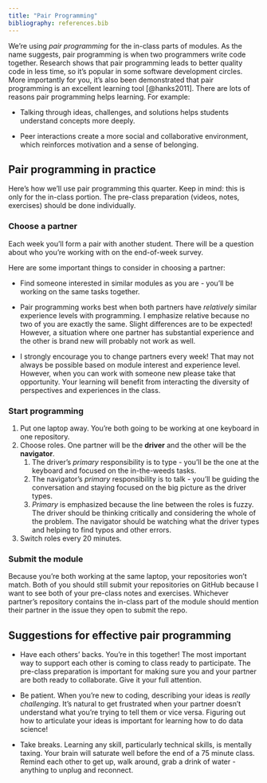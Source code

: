 ```yaml
---
title: "Pair Programming"
bibliography: references.bib
---
```


We're using *pair programming* for the in-class parts of modules. As the name suggests, pair programming is when two programmers write code together. Research shows that pair programming leads to better quality code in less time, so it's popular in some software development circles. More importantly for you, it's also been demonstrated that pair programming is an excellent learning tool [@hanks2011]. There are lots of reasons pair programming helps learning. For example:

-   Talking through ideas, challenges, and solutions helps students understand concepts more deeply.

-   Peer interactions create a more social and collaborative environment, which reinforces motivation and a sense of belonging.

## Pair programming in practice

Here's how we'll use pair programming this quarter. Keep in mind: this is only for the in-class portion. The pre-class preparation (videos, notes, exercises) should be done individually.

### Choose a partner

Each week you'll form a pair with another student. There will be a question about who you're working with on the end-of-week survey.

Here are some important things to consider in choosing a partner:

-   Find someone interested in similar modules as you are - you'll be working on the same tasks together.

-   Pair programming works best when both partners have *relatively* similar experience levels with programming. I emphasize relative because no two of you are exactly the same. Slight differences are to be expected! However, a situation where one partner has substantial experience and the other is brand new will probably not work as well.

-   I strongly encourage you to change partners every week! That may not always be possible based on module interest and experience level. However, when you can work with someone new please take that opportunity. Your learning will benefit from interacting the diversity of perspectives and experiences in the class.

### Start programming

1.  Put one laptop away. You're both going to be working at one keyboard in one repository.
2.  Choose roles. One partner will be the **driver** and the other will be the **navigator**.
    1.  The driver's *primary* responsibility is to type - you'll be the one at the keyboard and focused on the in-the-weeds tasks.
    2.  The navigator's *primary* responsibility is to talk - you'll be guiding the conversation and staying focused on the big picture as the driver types.
    3.  *Primary* is emphasized because the line between the roles is fuzzy. The driver should be thinking critically and considering the whole of the problem. The navigator should be watching what the driver types and helping to find typos and other errors.
3.  Switch roles every 20 minutes.

### Submit the module

Because you're both working at the same laptop, your repositories won't match. Both of you should still submit your repositories on GitHub because I want to see both of your pre-class notes and exercises. Whichever partner's repository contains the in-class part of the module should mention their partner in the issue they open to submit the repo.

## Suggestions for effective pair programming

-   Have each others' backs. You're in this together! The most important way to support each other is coming to class ready to participate. The pre-class preparation is important for making sure you and your partner are both ready to collaborate. Give it your full attention.

-   Be patient. When you're new to coding, describing your ideas is *really challenging*. It's natural to get frustrated when your partner doesn't understand what you're trying to tell them or vice versa. Figuring out how to articulate your ideas is important for learning how to do data science!

-   Take breaks. Learning any skill, particularly technical skills, is mentally taxing. Your brain will saturate well before the end of a 75 minute class. Remind each other to get up, walk around, grab a drink of water - anything to unplug and reconnect.
